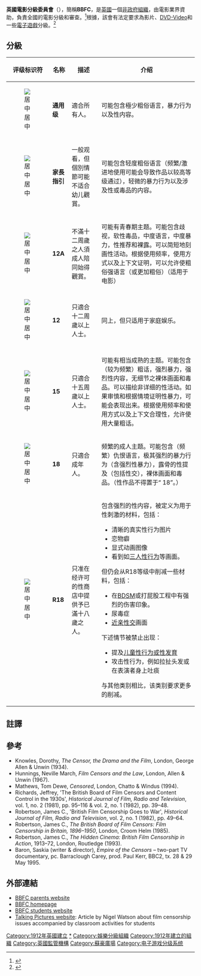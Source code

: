 {{Infobox Organization
|name=英國電影分級委員會
|image = BBFC_logo_(new).svg
|image_border =
|size = 150px
|caption =
|map =
|msize =
|mcaption =
|abbreviation =
|motto =
|formation = 1912
|extinction =
|type = NGO
|status =
|purpose=[[電影分級制度|電影]]和[[電子遊戲分級系統|電子遊戲分級]]
|headquarter = 英國倫敦
|coords =
|region_served = 英國
|membership =
|leader_title = President
|leader_name = Patrick Swaffer
|leader_title2 = Director
|leader_name2 = David Cooke
|main_organ =
|parent_organization =
|affiliations =
|num_staff =
|num_volunteers =
|budget =
|website = [http://www.bbfc.co.uk www.bbfc.co.uk]
|remarks =
}}
'''英國電影分級委員會'''（{{lang-en|British Board of Film Classification}}），簡稱'''BBFC'''，是[[英國|英國]]一個[[非政府組織|非政府組織]]，由電影業界資助，負責全國的電影分級和審查。<ref>{{cite book|last=Nelmes|first=Jill|title=An introduction to film studies|publisher=Routledge|year=2003|pages=41|isbn=0-415-26268-2}}</ref>根據{{Link-en|2010年影像錄音法|Video Recordings Act 2010}}，該會有法定要求為影片、[[DVD-Video|DVD-Video]]和一些[[電子遊戲|電子遊戲]]分級。<ref name="BBFC1">{{cite web|url=http://www.bbfc.co.uk/general/|title=welcome to the bbfc|publisher=bbfc|accessdate=6 February 2010|deadurl=yes|archiveurl=https://web.archive.org/web/20091120202019/http://www.bbfc.co.uk/general/|archivedate=20 November 2009}} </ref>

== 分級 ==
{{粗劣翻译|||章节}}
{| class="wikitable"
|+
!评级标识符
!名称
!描述
!介绍
|-
|[[File:BBFC_U_2019.svg|居中]]
|'''通用级'''
|適合所有人。
|可能包含極少粗俗语言，暴力行为以及性内容。
|-
|[[File:BBFC_PG_2019.svg|居中]]
|'''家長指引'''
|一般观看，但個別情節可能不适合幼儿觀賞。
|可能包含轻度粗俗语言（频繁/激进地使用可能会导致作品以较高等级通过），轻微的暴力行为以及涉及性或毒品的内容。
|-
|[[File:BBFC_12A_2019.svg|居中]]
|'''12A'''
|不滿十二周歲之人須成人陪同始得觀賞。
|可能有青春期主题。可能包含歧视，软性毒品，中度语言，中度暴力，性推荐和裸露。可以简短地刻画性活动。根据使用频率，使用方式以及上下文证明，可以允许使粗俗强语言（或更加粗俗）（适用于电影）
|-
|[[File:BBFC_12_2019.svg|居中]]
|'''12'''
|只適合十二周歲以上人士。
|同上，但只适用于家庭娱乐。
|-
|[[File:BBFC_15_2019.svg|居中]]
|'''15'''
|只適合十五周歲以上人士。
|可能有相当成熟的主题。可能包含（较为频繁）粗话，强烈暴力，强烈性内容，无细节之裸体画面和毒品。可以描绘非详细的性活动。如果审慎和根据情境证明性暴力，可能会表现出来。根据使用频率和使用方式以及上下文合理性，允许使用大量粗话。
|-
|[[File:BBFC_18_2019.svg|居中]]
|'''18'''
|只適合成年人。
|频繁的成人主题。可能包含（频繁）仇恨语言，极其强烈的暴力行为（含强烈性暴力），露骨的性提及（包括性交），裸体画面和毒品。（性作品不得置于“ 18”。）
|-
|[[File:BBFC_R18_2019.svg|居中]]
|'''R18'''
|只准在经许可的性商店中提供予已滿十八歲之人。
|包含强烈的性内容，被定义为用于性刺激的材料，包括：

* 清晰的真实性行为图片
* 恋物癖
* 显式动画图像
* 看到如[[三人性行为|三人性行为]]等画面。

但仍会从R18等级中削减一些材料，包括：

* 在[[BDSM|BDSM]]或打屁股工程中有强烈的伤害印象。
* 尿毒症
* [[近親性交|近亲性交]]画面

下述情节被禁止出现：

* 提及[[兒童色情|儿童性行为或性发育]]
* 攻击性行为，例如拉扯头发或在表演者身上吐痰

与其他类别相比，该类别要求更多的削减。
|}

==註譯==
{{Reflist|30em}}

==參考==
*Knowles, Dorothy, ''The Censor, the Drama and the Film'', London, George Allen & Unwin (1934).
* Hunnings, Neville March, ''Film Censors and the Law'', London, Allen & Unwin (1967).
* Mathews, Tom Dewe, ''Censored'', London, Chatto & Windus (1994).
*Richards, Jeffrey, 'The British Board of Film Censors and Content Control in the 1930s', ''Historical Journal of Film, Radio and Television'', vol. 1, no. 2 (1981), pp. 95–116 & vol. 2, no. 1 (1982), pp. 39–48.
*Robertson, James C., 'British Film Censorship Goes to War', ''Historical Journal of Film, Radio and Television'', vol. 2, no. 1 (1982), pp. 49–64.
*Robertson, James C., ''The British Board of Film Censors: Film Censorship in Britain, 1896–1950'', London, Croom Helm (1985).
*Robertson, James C., ''The Hidden Cinema: British Film Censorship in Action'', 1913–72, London, Routledge (1993).
*Baron, Saskia (writer & director), ''Empire of the Censors'' – two-part TV documentary, pc. Barraclough Carey, prod. Paul Kerr, BBC2, tx. 28 & 29 May 1995.

==外部連結==
* [https://web.archive.org/web/20100823155836/http://www.pbbfc.co.uk/ BBFC parents website]
* [http://www.bbfc.co.uk/ BBFC homepage]
* [https://web.archive.org/web/20080906114329/http://www.sbbfc.co.uk/ BBFC students website]
* [http://www.talkingpix.co.uk/ArticleCensorship.html Talking Pictures website]: Article by Nigel Watson about film censorship issues accompanied by classroom activities for students

{{电子游戏分级制度}}

{{DEFAULTSORT:British Board Of Film Classification}}
[[Category:1912年英國建立|Category:1912年英國建立]]
[[Category:英國電影分級委員會|*]]
[[Category:娛樂分級組織|Category:娛樂分級組織]]
[[Category:1912年建立的組織|Category:1912年建立的組織]]
[[Category:英國監管機構|Category:英國監管機構]]
[[Category:蘇豪廣場|Category:蘇豪廣場]]
[[Category:电子游戏分级系统|Category:电子游戏分级系统]]